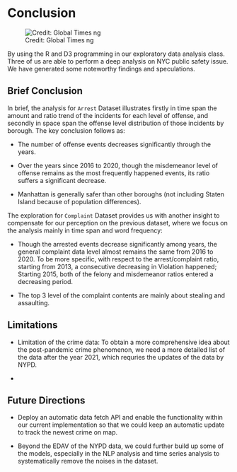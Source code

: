 # Conclusion
![Credit: Global Times ng](source/nypd.jpg)


By using the R and D3 programming in our exploratory data analysis class. Three of us are able to perform a deep analysis on NYC public safety issue. We have generated some noteworthy findings and speculations.

## Brief Conclusion

In brief, the analysis for `Arrest` Dataset illustrates firstly in time span the amount and ratio trend of the incidents for each level of offense, and secondly in space span the offense level distribution of those incidents by borough. The key conclusion follows as:

* The number of offense events decreases significantly through the years.

* Over the years since 2016 to 2020, though the misdemeanor level of offense remains as the most frequently happened events, its ratio suffers a significant decrease.     

* Manhattan is generally safer than other boroughs (not including Staten Island because of population differences).         

The exploration for `Complaint` Dataset provides us with another insight to compensate for our perception on the previous dataset, where we focus on the analysis mainly in time span and word frequency:   

* Though the arrested events decrease significantly among years, the general complaint data level almost remains the same from 2016 to 2020. To be more specific, with respect to the arrest/complaint ratio, starting from 2013, a consecutive decreasing in Violation happened; Starting 2015, both of the felony and misdemeanor ratios entered a decreasing period.   

* The top 3 level of the complaint contents are mainly about stealing and assaulting.    


## Limitations

* Limitation of the crime data: To obtain a more comprehensive idea about the post-pandemic crime phenomenon, we need a more detailed list of the data after the year 2021, which requries the updates of the data by NYPD. 

* 

## Future Directions

* Deploy an automatic data fetch API and enable the functionality within our current implementation so that we could keep an automatic update to track the newest crime on map.   

* Beyond the EDAV of the NYPD data, we could further build up some of the models, especially in the NLP analysis and time series analysis to systematically remove the noises in the dataset.   


